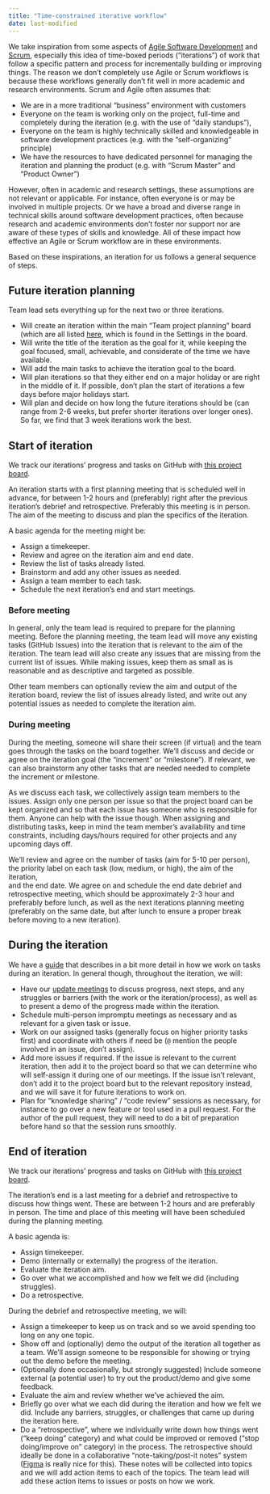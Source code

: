 ```yaml
---
title: "Time-constrained iterative workflow"
date: last-modified
---
```


We take inspiration from some aspects of [Agile Software
Development](https://agilemanifesto.org/) and
[Scrum](https://www.scrum.org/resources/what-scrum-module), especially
this idea of time-boxed periods ("iterations") of work that follow a
specific pattern and process for incrementally building or improving
things. The reason we don't completely use Agile or Scrum workflows is
because these workflows generally don't fit well in more academic and
research environments. Scrum and Agile often assumes that:

-   We are in a more traditional "business" environment with customers
-   Everyone on the team is working only on the project, full-time and
    completely during the iteration (e.g. with the use of "daily
    standups"),
-   Everyone on the team is highly technically skilled and knowledgeable
    in software development practices (e.g. with the "self-organizing"
    principle)
-   We have the resources to have dedicated personnel for managing the
    iteration and planning the product (e.g. with "Scrum Master" and
    "Product Owner")

However, often in academic and research settings, these assumptions are
not relevant or applicable. For instance, often everyone is or may be
involved in multiple projects. Or we have a broad and diverse range in
technical skills around software development practices, often because
research and academic environments don't foster nor support nor are
aware of these types of skills and knowledge. All of these impact how
effective an Agile or Scrum workflow are in these environments.

Based on these inspirations, an iteration for us follows a general
sequence of steps.

## Future iteration planning

Team lead sets everything up for the next two or three iterations.

-   Will create an iteration within the main "Team project planning"
    board (which are all listed
    [here](https://github.com/orgs/seedcase-project/projects/), which is
    found in the Settings in the board.
-   Will write the title of the iteration as the goal for it, while
    keeping the goal focused, small, achievable, and considerate of the
    time we have available.
-   Will add the main tasks to achieve the iteration goal to the board.
-   Will plan iterations so that they either end on a major holiday or
    are right in the middle of it. If possible, don't plan the start of
    iterations a few days before major holidays start.
-   Will plan and decide on how long the future iterations should be
    (can range from 2-6 weeks, but prefer shorter iterations over longer
    ones). So far, we find that 3 week iterations work the best.

## Start of iteration

::: callout-important
We track our iterations' progress and tasks on GitHub with [this project
board](https://github.com/orgs/seedcase-project/projects/18/).
:::

An iteration starts with a first planning meeting that is scheduled well
in advance, for between 1-2 hours and (preferably) right after the
previous iteration's debrief and retrospective. Preferably this meeting
is in person. The aim of the meeting to discuss and plan the specifics
of the iteration.

::: callout-note
A basic agenda for the meeting might be:

-   Assign a timekeeper.
-   Review and agree on the iteration aim and end date.
-   Review the list of tasks already listed.
-   Brainstorm and add any other issues as needed.
-   Assign a team member to each task.
-   Schedule the next iteration's end and start meetings.
:::

::: panel-tabset
### Before meeting

In general, only the team lead is required to prepare for the planning
meeting. Before the planning meeting, the team lead will move any
existing tasks (GitHub Issues) into the iteration that is relevant to
the aim of the iteration. The team lead will also create any issues that
are missing from the current list of issues. While making issues, keep
them as small as is reasonable and as descriptive and targeted as
possible.

Other team members can optionally review the aim and output of the
iteration board, review the list of issues already listed, and write out
any potential issues as needed to complete the iteration aim.

### During meeting

During the meeting, someone will share their screen (if virtual) and the
team goes through the tasks on the board together. We'll discuss and
decide or agree on the iteration goal (the "increment" or "milestone").
If relevant, we can also brainstorm any other tasks that are needed
needed to complete the increment or milestone.

As we discuss each task, we collectively assign team members to the
issues. Assign only one person per issue so that the project board can
be kept organized and so that each issue has someone who is responsible
for them. Anyone can help with the issue though. When assigning and
distributing tasks, keep in mind the team member's availability and time
constraints, including days/hours required for other projects and any
upcoming days off.

We'll review and agree on the number of tasks (aim for 5-10 per person),
the priority label on each task (low, medium, or high), the aim of the
iteration,\
and the end date. We agree on and schedule the end date debrief and
retrospective meeting, which should be approximately 2-3 hour and
preferably before lunch, as well as the next iterations planning meeting
(preferably on the same date, but after lunch to ensure a proper break
before moving to a new iteration).
:::

## During the iteration

We have a [guide](iteration-tasks.qmd) that describes in a bit more
detail in how we work on tasks during an iteration. In general though,
throughout the iteration, we will:

-   Have our [update meetings](update-meetings.qmd) to discuss progress,
    next steps, and any struggles or barriers (with the work or the
    iteration/process), as well as to present a demo of the progress
    made within the iteration.
-   Schedule multi-person impromptu meetings as necessary and as
    relevant for a given task or issue.
-   Work on our assigned tasks (generally focus on higher priority tasks
    first) and coordinate with others if need be (`@` mention the people
    involved in an issue, don't assign).
-   Add more issues if required. If the issue is relevant to the current
    iteration, then add it to the project board so that we can determine
    who will self-assign it during one of our meetings. If the issue
    isn't relevant, don't add it to the project board but to the
    relevant repository instead, and we will save it for future
    iterations to work on.
-   Plan for "knowledge sharing" / "code review" sessions as necessary,
    for instance to go over a new feature or tool used in a pull
    request. For the author of the pull request, they will need to do a
    bit of preparation before hand so that the session runs smoothly.

## End of iteration

::: callout-important
We track our iterations' progress and tasks on GitHub with [this project
board](https://github.com/orgs/seedcase-project/projects/18/).
:::

The iteration's end is a last meeting for a debrief and retrospective to
discuss how things went. These are between 1-2 hours and are preferably
in person. The time and place of this meeting will have been scheduled
during the planning meeting.

::: callout-note
A basic agenda is:

-   Assign timekeeper.
-   Demo (internally or externally) the progress of the iteration.
-   Evaluate the iteration aim.
-   Go over what we accomplished and how we felt we did (including
    struggles).
-   Do a retrospective.
:::

During the debrief and retrospective meeting, we will:

-   Assign a timekeeper to keep us on track and so we avoid spending too
    long on any one topic.
-   Show off and (optionally) demo the output of the iteration all
    together as a team. We'll assign someone to be responsible for
    showing or trying out the demo before the meeting.
-   (Optionally done occasionally, but strongly suggested) Include
    someone external (a potential user) to try out the product/demo and
    give some feedback.
-   Evaluate the aim and review whether we've achieved the aim.
-   Briefly go over what we each did during the iteration and how we
    felt we did. Include any barriers, struggles, or challenges that
    came up during the iteration here.
-   Do a "retrospective", where we individually write down how things
    went ("keep doing" category) and what could be improved or removed
    ("stop doing/improve on" category) in the process. The retrospective
    should ideally be done in a collaborative "note-taking/post-it notes"
    system ([Figma](https://www.figma.com/) is really nice for this).
    These notes will be collected into topics and we will add action
    items to each of the topics. The team lead will add these action
    items to issues or posts on how we work.
